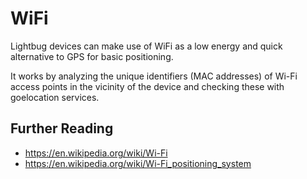# WiFi

Lightbug devices can make use of WiFi as a low energy and quick alternative to GPS for basic positioning.

It works by analyzing the unique identifiers (MAC addresses) of Wi-Fi access points in the vicinity of the device and checking these with goelocation services.

## Further Reading

 - https://en.wikipedia.org/wiki/Wi-Fi
 - https://en.wikipedia.org/wiki/Wi-Fi_positioning_system
